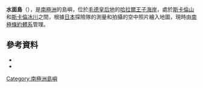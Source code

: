 {{coord|69|39|S|39|37|E|source:GNIS|display=title}}

'''水面島'''（{{lang-en|Minamo Island}}），是[[南極洲|南極洲]]的島嶼，位於[[毛德皇后地|毛德皇后地]]的[[哈拉爾王子海岸|哈拉爾王子海岸]]，處於[[斯卡倫山|斯卡倫山]]和[[斯卡倫冰川|斯卡倫冰川]]之間，根據[[日本|日本]]探險隊的測量和拍攝的空中照片繪入地圖，現時由[[南極條約體系|南極條約體系]]管理。

==參考資料==
*{{cite gnis | type = antarid | id = 10029| name = Minamo Island | accessdate = 2013-10-22}}
*{{usgs-gazetteer|id=10029}}

{{Antarctica-geo-stub}}
[[Category:南極洲島嶼|Category:南極洲島嶼]]